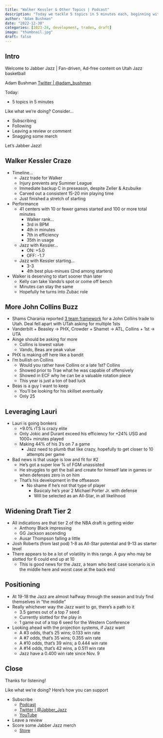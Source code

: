 ```yaml
---
title: "Walker Kessler & Other Topics | Podcast"
description: "Today we tackle 5 topics in 5 minutes each, beginning with Walker Kessler and ending with how the Jazz are uniquely positioned to lean into any direction with success."
author: "Adam Bushman"
date: "2022-12-30"
categories: [2023-24, development, trades, draft]
image: "thumbnail.jpg"
draft: false
---
```


## Intro

Welcome to Jabber Jazz | Fan-driven, Ad-free content on Utah Jazz basketball

Adam Bushman [Twitter | @adam_bushman](https://www.twitter.com/adam_bushman)

Today:

*   5 topics in 5 minutes

Like what we're doing? Consider...

*   Subscribing
*   Following
*   Leaving a review or comment
*   Snagging some merch

Let's Jabber Jazz!


## Walker Kessler Craze

*   Timeline...
    -   Jazz trade for Walker
    -   Injury prevents any Summer League
    -   Immediate backup C in preseason, despite Zeller & Azubuike
    -   Carved out a consistent 15-20 min playing time
    -   Just finished a stretch of starting
*   Performance
    -   41 centers with 10 or fewer games started and 100 or more total minutes
        *   Walker rank...
        *   3rd in BPM
        *   4th in minutes
        *   7th in efficiency
        *   35th in usage
    -   Jazz with Kessler...
        *   ON: +5.0
        *   OFF: -1.7
    -   Jazz with Kessler starting...
        *   3-3
        *   4th best plus-minues (2nd among starters)
*   Walker is deserving to start sooner than later
    -   Kelly can take Vando's spot or come off bench
    -   Minutes can stay the same
    -   Hopefully he turns into Zubac role

## More John Collins Buzz

*   Shams Charania reported 
[3 team framework](https://twitter.com/TheRally/status/1607511261473816578?s=20&t=SiibjwZmm6HeVmtQdqFfFg) 
for a John Collins trade to Utah. Deal fell apart with UTah asking for multiple 1sts
*   Vanderbilt + Beasley -> PHX, Crowder + Shamet -> ATL, Collins + 1st -> UTA
*   Ainge should be asking for more
    -   Collins is lowest value
    -   Vando, Beas are peak value
*   PHX is making off here like a bandit
*   I'm bullish on Collins
    -   Would you rather have Collins or a late 1st? Collins
    -   Showed prior to Trae what he was capable of offensively
    -   Showed in ECF why he can be a valuable rotation piece
    -   This year is just a ton of bad luck
*   Beas is a guy I want to keep
    -   You'll be looking for his skillset eventually
    -   Only 25

## Leveraging Lauri

*   Lauri is going bonkers
    -   +9.0% rTS is crazy elite
    -   Only Jokic and Durant exceed his efficiency for +24% USG and 1000+ minutes played
    -   Making 44% of his 3's on 7 a game
        *   Jazz need to plumb that like crazy, hopefully to get closer to 10 attempts per game
*   Bad news is that usage is low and fit for #2
    -   He's got a super low % of FGM unassisted
    -   He struggles to get the ball and create for himself late in games or when defenses zero in on him
    -   That's his development in the offseason
        *   No shame if he's not that type of player
            -   Basicaly he's year 2 Michael Porter Jr. with defense
            -   Will be selected as an All-Star, in all likelihood

## Widening Draft Tier 2

*   All indications are that tier 2 of the NBA draft is getting wider
    -   Anthony Black impressing
    -   GG Jackson ascending
    -   Ausar Thompson falling a little
*   Josh Roberts (from last pod) 1-8 as All-Star potential and 9-13 as starter level
*   There appears to be a lot of volatility in this range. A guy who may be slotted for 6 could end up at 10
    -   This is good news for the Jazz, a team who best case scenario is in the middle here and worst case at the back end

## Positioning

*   At 19-18 the Jazz are almost halfway through the season and truly find themselves in "the middle"
*   Really whichever way the Jazz want to go, there's a path to it
    -   3.5 games out of a top 7 seed
    -   Currently slotted for the play in
    -   1 game out of a top 6 seed for the Western Conference
*   Looking ahead with the projection systems, if Jazz want
    -   A #3 odds, that's 25 wins; 0.133 win rate
    -   A #7 odds, that's 35 wins; 0.355 win rate
    -   A #10 odds, that's 39 wins; a 0.444 win rate
    -   A #14 odds, that's 42 wins, a 0.511 win rate
    -   Jazz have a 0.400 win rate since Nov. 9
    
## Close

Thanks for listening!

Like what we're doing? Here's how you can support

*   Subscribe
    -   [Podcast](https://linktr.ee/jabberjazz)
    -   [Twitter | @Jabber_Jazz](https://twitter.com/Jabber_Jazz)
    -   [YouTube](https://www.youtube.com/jabberjazz)
*   Leave a review
*   Score some Jabber Jazz merch
    -   [Store](https://jabber-jazz.myspreadshop.com/)
